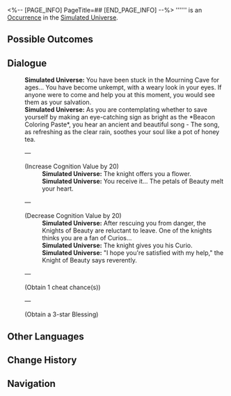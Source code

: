 <%-- [PAGE_INFO]
PageTitle=##
[END_PAGE_INFO] --%>
{{Stub}}
{{Simulated Universe Event Infobox
|id            = 1508
|title         = 
|image         = Occurrence Default.png
|domains_su    = Unknown
|domains_ext   = 
|domains_swarm = 
|domains_gng   = 
|domains_du    = 
|requirements  = 
|prev          = 
|next          = 
|characters    = 
|factions      = 
|order         = 
|order_du      = 
}}
'''''' is an [[Simulated Universe/Occurrence|Occurrence]] in the [[Simulated Universe]].

==Possible Outcomes==
{{Possible Outcomes
}}
<!--
==Gameplay Notes==
* 
-->
==Dialogue==
{{Dialogue Start}}
:'''Simulated Universe:''' You have been stuck in the Mourning Cave for ages... You have become unkempt, with a weary look in your eyes. If anyone were to come and help you at this moment, you would see them as your salvation.
:'''Simulated Universe:''' As you are contemplating whether to save yourself by making an eye-catching sign as bright as the *Beacon Coloring Paste*, you hear an ancient and beautiful song - The song, as refreshing as the clear rain, soothes your soul like a pot of honey tea.
:{{DIcon|Star}}  &mdash; 
:;(Increase Cognition Value by 20)
::'''Simulated Universe:''' The knight offers you a flower.
::'''Simulated Universe:''' You receive it... The petals of Beauty melt your heart.
:{{DIcon|Star}}  &mdash; 
:;(Decrease Cognition Value by 20)
::'''Simulated Universe:''' After rescuing you from danger, the Knights of Beauty are reluctant to leave. One of the knights thinks you are a fan of Curios...
::'''Simulated Universe:''' The knight gives you his Curio.
::'''Simulated Universe:''' "I hope you're satisfied with my help," the Knight of Beauty says reverently.
:{{DIcon|Star}}  &mdash; 
:;(Obtain 1 cheat chance(s))
:{{DIcon|Star}}  &mdash; 
:;(Obtain a 3-star Blessing)
{{Dialogue End}}

==Other Languages==
{{Other Languages
|en   = 
|zhs  = dev_测试用事件
|zht  = 
|ja   = 
|ko   = 
|es   = 
|fr   = 
|ru   = 
|th   = 
|vi   = 
|de   = 
|id   = 
|pt   = 
}}

==Change History==
{{Change History|null}}

==Navigation==
{{Occurrence Navbox}}